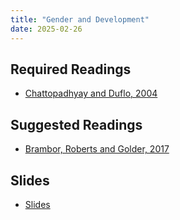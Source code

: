 ```yaml
---
title: "Gender and Development"
date: 2025-02-26
---
```

  
## Required Readings
  
- [Chattopadhyay and Duflo, 2004](/files/Chattopadhyay-WomenPolicyMakers-2004.pdf)

## Suggested Readings

- [Brambor, Roberts and Golder, 2017](/files/understanding-interaction-models-improving-empirical-analyses.pdf)

## Slides

- [Slides](/slides/c5-gender.html)



